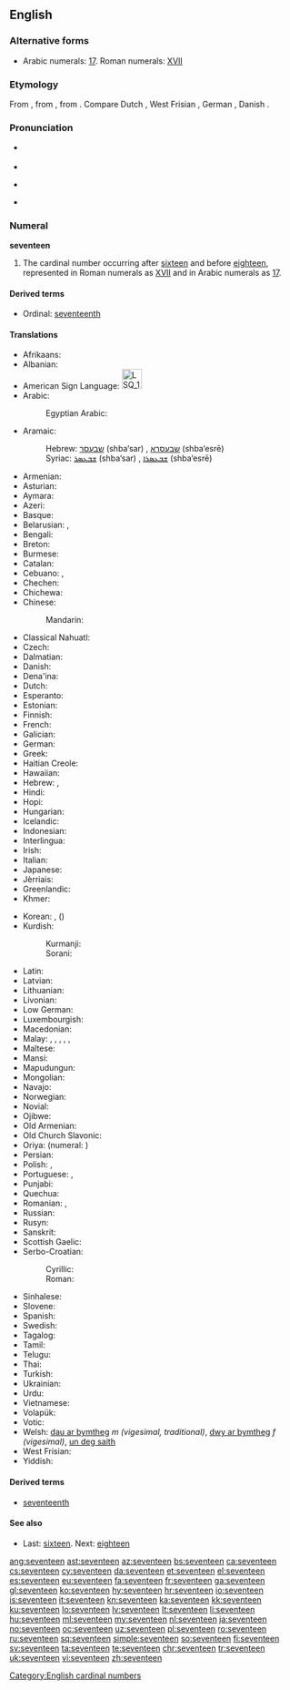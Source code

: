 ==English==
{{cardinalbox|en|16|17|18|sixteen|eighteen|ord=seventeenth}}
{{wikipedia}}

===Alternative forms===
* Arabic numerals: [[17]]. Roman numerals: [[XVII]]

===Etymology===
From {{etyl|enm|en}} {{term|seventene|lang=enm}}, from {{etyl|ang|en}} {{m|ang|seofontīene}}, from {{etyl|gem-pro|en}} {{m|gem-pro|*sebuntehun}}. Compare Dutch {{term|zeventien|lang=nl}}, West Frisian {{term|santjin|lang=fy}}, German {{term|siebzehn|lang=de}}, Danish {{term|sytten|lang=da}}.

===Pronunciation===
* {{qualifier|next word stressed near the first syllable}}
*: {{a|UK|US}} {{IPA|/ˈsɛv.ən.tiːn/|lang=en}}
* {{audio|en-us-seventeen.ogg|Audio (US)|lang=en}}
* {{qualifier|next word stressed after the first syllable}}
*: {{a|UK|US}} {{IPA|/ˌsɛv.ənˈtiːn/|lang=en}}
* {{rhymes|iːn|lang=en}}

===Numeral===
'''seventeen'''

# The cardinal number occurring after [[sixteen]] and before [[eighteen]], represented in Roman numerals as [[XVII]] and in Arabic numerals as [[17]].

====Derived terms====
* Ordinal: [[seventeenth]]

====Translations====
{{trans-top|cardinal number}}
* Afrikaans: {{t|af|sewentien}}
* Albanian: {{t|sq|shtatëmbëdhjetë}}
* American Sign Language: [[Image:LSQ 17.jpg|35px]]
* Arabic: {{t|ar|سبعة عشر|tr=sábʕaʈ ʕášar}}
*: Egyptian Arabic: {{t|arz|سبعتاشر|tr=sabaʕtaashar|sc=Arab}}
* Aramaic:
*: Hebrew: [[שבעסר]] (shba‘sar) {{g|m}}, [[שבעסרא]] (shba‘esrē) {{g|f}}
*: Syriac: [[ܫܒܥܣܪ]] (shba‘sar) {{g|m}}, [[ܫܒܥܣܪܐ]] (shba‘esrē) {{g|f}}
* Armenian: {{t+|hy|տասնյոթ|tr=tasnyot'}}
* Asturian: {{t+|ast|diecisiete}}
* Aymara: {{t|ay|tunka paqallquni}}
* Azeri: {{t+|az|on yeddi}}
* Basque: {{t+|eu|hamazazpi}}
* Belarusian: {{t|be|сямна́ццаць|sc=Cyrl}}, {{t|be|семнаццаць|tr=sjemnáccac’|sc=Cyrl}}
* Bengali: {{t|bn|সতেরো|tr=shôtero}}
* Breton: {{t+|br|seitek}}
* Burmese: {{t|my|ဆယ့်ခုနစ်|tr=hsè.hkunnit|sc=Mymr}}
* Catalan: {{t+|ca|disset}}
* Cebuano: {{t|ceb|napulo`g pito}}, {{t|ceb|disesyete}}
* Chechen: {{t|ce|вуьрхIитта|tr=vürhitta}}
* Chichewa: {{t|ny|khumi n'zisanu n'ziwiri}}
* Chinese:
*: Mandarin: {{t+|cmn|十七|tr=shíqī}}
* Classical Nahuatl: {{t|nci|caxtōlli omōme}}
* Czech: {{t+|cs|sedmnáct}}
* Dalmatian: {{l|dlm|dichisapto}}
* Danish: {{t+|da|sytten}}
* Dena'ina: {{t|tfn|qents'eghuy'i beq'di}}
* Dutch: {{t+|nl|zeventien|f}}
* Esperanto: {{t|eo|dek sep}}
* Estonian: {{t+|et|seitseteist}}
* Finnish: {{t+|fi|seitsemäntoista}}
* French: {{t+|fr|dix-sept|m}}
* Galician: {{t+|gl|dezasete}}
* German: {{t+|de|siebzehn}}
* Greek: {{t+|el|δεκαεπτά|tr=dekaeptá}}
* Haitian Creole: {{t|ht|disèt}}
* Hawaiian: {{t|haw|ʻumikūmāhiku}}
* Hebrew: {{t|he|שבע עשרה|alt=שְׁבַע־עֶשְׂרֵה|tr=shva esre|f}} {{qualifier|used in counting}}, {{t|he|שבעה עשר|alt=שִׁבְעָה־עָשָׂר|tr=shiv'a asar|m}}
* Hindi: {{t+|hi|सत्रह|tr=satrah}}
* Hopi: {{t|hop|pakwt niikyang tsange’ siikya’ta}}
* Hungarian: {{t+|hu|tizenhét}}
* Icelandic: {{t+|is|sautján}}
* Indonesian: {{t|id|tujuh belas}}
* Interlingua: {{t|ia|dece-septe}}
* Irish: {{t+|ga|seacht déag}}
* Italian: {{t+|it|diciassette}}
* Japanese: {{t+|ja|十七|tr=じゅうなな, juunana/じゅうしち, juushichi}}
* Jèrriais: {{t|roa-jer|dgiêx-sept}}
* Greenlandic: {{t|kl|arvirsaniq-marluk}}
* Khmer: {{t|km|ដប់ប្រាំពីរ|tr=dop pram pī}}
{{trans-mid}}
* Korean: {{t+|ko|열일곱|tr=yeolilgop}}, {{t+|ko|십칠|tr=sipchil}} ({{t+|ko|十七}})
* Kurdish:
*: Kurmanji: {{t+|ku|hevde}}
*: Sorani: {{t|ckb|حەڤدە|tr=ḧevde}}
* Latin: {{t+|la|septendecim}}
* Latvian: {{t+|lv|septiņpadsmit}}
* Lithuanian: {{t+|lt|septyniolika}}
* Livonian: {{t|liv|seistuoistõn}}
* Low German: {{t+|nds|söventeihn}}
* Luxembourgish: {{t-needed|lb}}
* Macedonian: {{t|mk|седумнаесет|tr=sedumnáeset}}
* Malay: {{t|ms|tujuh belas}}, {{t|ms|pitu belas}}, {{t|ms|sepuluh tujuh}}, {{t|ms|sepuluh pitu}}, {{t|ms|satu puluh tujuh}}, {{t|ms|satu puluh pitu}}
* Maltese: {{t|mt|sbatax}}
* Mansi: {{t|mns|сатхуйплов|tr=sātxujplow}}
* Mapudungun: {{t|arn|marirekle}}
* Mongolian: {{t|mn|арван долоо‎|sc=Cyrl}}
* Navajo: {{t|nv|tsostsʼidtsʼáadah}}
* Norwegian: {{t+|no|sytten}}
* Novial: {{t|nov|dek-set}}
* Ojibwe: {{t|oj|ashi-niizhwaaswi}}
* Old Armenian: {{t|xcl|եօթնեւտասն|tr=eōtʿnewtasn|sc=Armn}}
* Old Church Slavonic: {{t|cu|сєдмь на дєсѧтє|sc=Cyrs}}
* Oriya: {{t|or|ସତର|tr=satar|sc=Orya}} (numeral: {{t|or|୧୭}})
* Persian: {{t+|fa|هفده|tr=hefda'}}
* Polish: {{t+|pl|siedemnaście}}, {{qualifier|collective}} {{t|pl|siedemnaścioro}}
* Portuguese: {{t+|pt|dezassete}}, {{t+|pt|dezessete}}
* Punjabi: {{t|pa|ਸਤਾਰ੍ਹਾਂ|tr=satārhāṅ|sc=Guru}}
* Quechua: {{t|qu|chunka qanchisniyuq}}
* Romanian: {{t+|ro|șaptesprezece}}, {{t+|ro|șapteșpe}} {{qualifier|informal}}
* Russian: {{t+|ru|семнадцать|tr=semnádtsat’}}
* Rusyn: {{t|rue|сімна́дцить|sc=Cyrl}}
* Sanskrit: {{t|sa|सप्तदश|tr=saptádaśa}}
* Scottish Gaelic: {{t|gd|seachd}} {{t|gd|deug}}
* Serbo-Croatian:
*: Cyrillic: {{t|sh|седамнаест}}
*: Roman: {{t|sh|sedamnaest}}
* Sinhalese: {{t|si|දහහත|tr=dhahahatha}}
* Slovene: {{t+|sl|sedemnajst}}
* Spanish: {{t+|es|diecisiete}}
* Swedish: {{t+|sv|sjutton}}
* Tagalog: {{t+|tl|labimpito}}
* Tamil: {{t-needed|ta}}
* Telugu: {{t+|te|పదిహేడు}}
* Thai: {{t|th|สิบเจ็ด|sc=Thai}}
* Turkish: {{t+|tr|on yedi}}
* Ukrainian: {{t+|uk|сімна́дцять|sc=Cyrl}}
* Urdu: {{t|ur|سترہ|tr=satrah}}
* Vietnamese: {{t|vi|mười bảy}}
* Volapük: {{t|vo|degvel}}
* Votic: {{t|vot|seitseetõššõmõt}}
* Welsh: [[dau ar bymtheg]] ''m (vigesimal, traditional)'', [[dwy ar bymtheg]] ''f (vigesimal)'', [[un deg saith]] {{qualifier|decimal}}
* West Frisian: {{t+|fy|santjin}}
* Yiddish: {{t|yi|זיבעצן|sc=Hebr}} {{qualifier|zibetsn}}
{{trans-bottom}}

====Derived terms====
* [[seventeenth]]

====See also====
* Last: [[sixteen]]. Next: [[eighteen]]

[[Category:English cardinal numbers]]

[[ang:seventeen]]
[[ast:seventeen]]
[[az:seventeen]]
[[bs:seventeen]]
[[ca:seventeen]]
[[cs:seventeen]]
[[cy:seventeen]]
[[da:seventeen]]
[[et:seventeen]]
[[el:seventeen]]
[[es:seventeen]]
[[eu:seventeen]]
[[fa:seventeen]]
[[fr:seventeen]]
[[ga:seventeen]]
[[gl:seventeen]]
[[ko:seventeen]]
[[hy:seventeen]]
[[hr:seventeen]]
[[io:seventeen]]
[[is:seventeen]]
[[it:seventeen]]
[[kn:seventeen]]
[[ka:seventeen]]
[[kk:seventeen]]
[[ku:seventeen]]
[[lo:seventeen]]
[[lv:seventeen]]
[[lt:seventeen]]
[[li:seventeen]]
[[hu:seventeen]]
[[ml:seventeen]]
[[my:seventeen]]
[[nl:seventeen]]
[[ja:seventeen]]
[[no:seventeen]]
[[oc:seventeen]]
[[uz:seventeen]]
[[pl:seventeen]]
[[ro:seventeen]]
[[ru:seventeen]]
[[sq:seventeen]]
[[simple:seventeen]]
[[so:seventeen]]
[[fi:seventeen]]
[[sv:seventeen]]
[[ta:seventeen]]
[[te:seventeen]]
[[chr:seventeen]]
[[tr:seventeen]]
[[uk:seventeen]]
[[vi:seventeen]]
[[zh:seventeen]]
